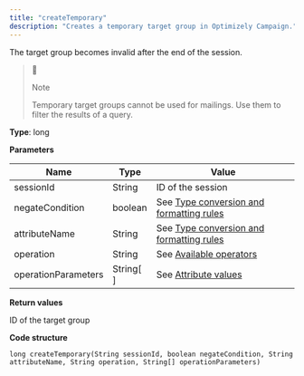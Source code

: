 ```yaml
---
title: "createTemporary"
description: "Creates a temporary target group in Optimizely Campaign."
---
```


The target group becomes invalid after the end of the session.

> 📘
> 
> Note
> 
> Temporary target groups cannot be used for mailings. Use them to filter the results of a query.

**Type**: long

**Parameters**

| Name                | Type        | Value                                                                                        |
| ------------------- | ----------- | -------------------------------------------------------------------------------------------- |
| sessionId           | String      | ID of the session                                                                            |
| negateCondition     | boolean     | See [Type conversion and formatting rules](/optimizely-campaign/docs/soap-1-1-compatibility) |
| attributeName       | String      | See [Type conversion and formatting rules](/optimizely-campaign/docs/soap-1-1-compatibility) |
| operation           | String      | See [Available operators](/optimizely-campaign/docs/soap-1-1-compatibility)                  |
| operationParameters | String\[ \] | See [Attribute values](/optimizely-campaign/docs/soap-1-1-compatibility)                     |

**Return values**

ID of the target group

**Code structure**

`long createTemporary(String sessionId, boolean negateCondition, String attributeName, String operation, String[] operationParameters)
`